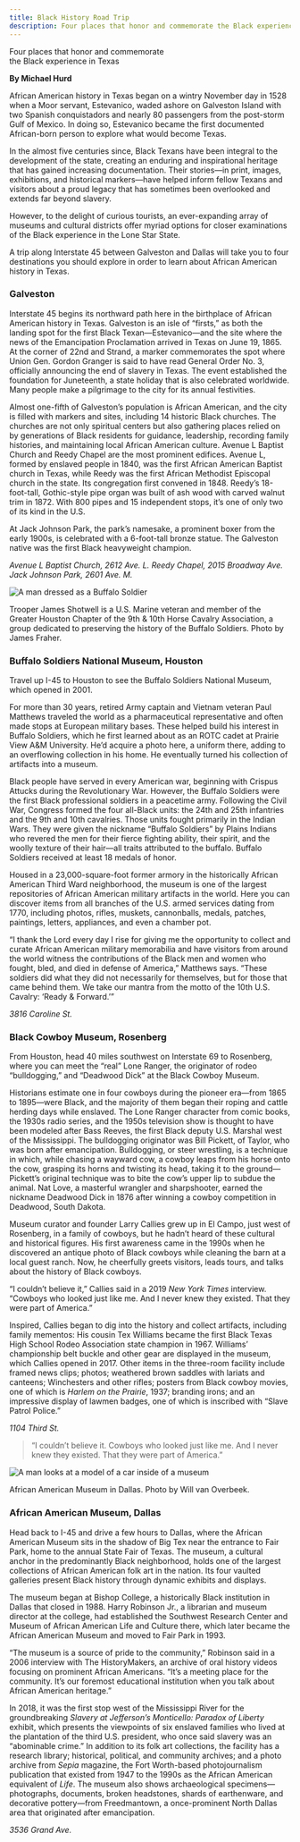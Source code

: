 ```yaml
---
title: Black History Road Trip
description: Four places that honor and commemorate the Black experience in Texas
---
```


<PageDescription>

Four places that honor and commemorate <br/>the Black experience in Texas

</PageDescription>

**By Michael Hurd**

<Row>
<Column colSm={12} colMd={4} colLg={6}>

African American history in Texas began on a wintry November day in 1528 when a Moor servant, Estevanico, waded ashore on Galveston Island with two Spanish conquistadors and nearly 80 passengers from the post-storm Gulf of Mexico. In doing so, Estevanico became the first documented African-born person to explore what would become Texas.

In the almost five centuries since, Black Texans have been integral to the development of the state, creating an enduring and inspirational heritage that has gained increasing documentation. Their stories—in print, images, exhibitions, and historical markers—have helped inform fellow Texans and visitors about a proud legacy that has sometimes been overlooked and extends far beyond slavery. 

However, to the delight of curious tourists, an ever-expanding array of museums and cultural districts offer myriad options for closer examinations of the Black experience in the Lone Star State. 

A trip along Interstate 45 between Galveston and Dallas will take you to four destinations you should explore in order to learn about African American history in Texas.

### Galveston
Interstate 45 begins its northward path here in the birthplace of African American history in Texas. Galveston is an isle of “firsts,” as both the landing spot for the first Black Texan—Estevanico—and the site where the news of the Emancipation Proclamation arrived in Texas on June 19, 1865. At the corner of 22nd and Strand, a marker commemorates the spot where Union Gen. Gordon Granger is said to have read General Order No. 3, officially announcing the end of slavery in Texas. The event established the foundation for Juneteenth, a state holiday that is also celebrated worldwide. Many people make a pilgrimage to the city for its annual festivities.

Almost one-fifth of Galveston’s population is African American, and the city is filled with markers and sites, including 14 historic Black churches. The churches are not only spiritual centers but also gathering places relied on by generations of Black residents for guidance, leadership, recording family histories, and maintaining local African American culture. Avenue L Baptist Church and Reedy Chapel are the most prominent edifices. Avenue L, formed by enslaved people in 1840, was the first African American Baptist church in Texas, while Reedy was the first African Methodist Episcopal church in the state. Its congregation first convened in 1848. Reedy’s 18-foot-tall, Gothic-style pipe organ was built of ash wood with carved walnut trim in 1872. With 800 pipes and 15 independent stops, it’s one of only two of its kind in the U.S. 

At Jack Johnson Park, the park’s namesake, a prominent boxer from the early 1900s, is celebrated with a 6-foot-tall bronze statue. The Galveston native was the first Black heavyweight champion. 

_Avenue L Baptist Church, 2612 Ave. L. Reedy Chapel, 2015 Broadway Ave. Jack Johnson Park, 2601 Ave. M._

</Column>

<Column colSm={12} colMd={4} colLg={6}>

![A man dressed as a Buffalo Soldier](images/buffalo-soldiers-trooper-james-shotwell.jpg)
<Caption>Trooper James Shotwell is a U.S. Marine veteran and member of the Greater Houston Chapter of the 9th & 10th Horse Cavalry Association, a group dedicated to preserving the history of the Buffalo Soldiers. Photo by James Fraher.</Caption>

</Column>
</Row>

<Row>
<Column colSm={12} colMd={6} colLg={8}>

### Buffalo Soldiers National Museum, Houston

Travel up I-45 to Houston to see the Buffalo Soldiers National Museum, which opened in 2001. 

For more than 30 years, retired Army captain and Vietnam veteran Paul Matthews traveled the world as a pharmaceutical representative and often made stops at European military bases. These helped build his interest in Buffalo Soldiers, which he first learned about as an ROTC cadet at Prairie View A&M University. He’d acquire a photo here, a uniform there, adding to an overflowing collection in his home. He eventually turned his collection of artifacts into a museum.

Black people have served in every American war, beginning with Crispus Attucks during the Revolutionary War. However, the Buffalo Soldiers were the first Black professional soldiers in a peacetime army. Following the Civil War, Congress formed the four all-Black units: the 24th and 25th infantries and the 9th and 10th cavalries. Those units fought primarily in the Indian Wars. They were given the nickname “Buffalo Soldiers” by Plains Indians who revered the men for their fierce fighting ability, their spirit, and the woolly texture of their hair—all traits attributed to the buffalo. Buffalo Soldiers received at least 18 medals of honor.

Housed in a 23,000-square-foot former armory in the historically African American Third Ward neighborhood, the museum is one of the largest repositories of African American military artifacts in the world. Here you can discover items from all branches of the U.S. armed services dating from 1770, including photos, rifles, muskets, cannonballs, medals, patches, paintings, letters, appliances, and even a chamber pot.

“I thank the Lord every day I rise for giving me the opportunity to collect and curate African American military memorabilia and have visitors from around the world witness the contributions of the Black men and women who fought, bled, and died in defense of America,” Matthews says. “These soldiers did what they did not necessarily for themselves, but for those that came behind them. We take our mantra from the motto of the 10th U.S. Cavalry: ‘Ready & Forward.’” 

_3816 Caroline St._

<Ad file="static-port-aransas-mustang-island.jpg"/>

</Column>
</Row>

<Row>
<Column colSm={12} colMd={6} colLg={8}>

### Black Cowboy Museum, Rosenberg

From Houston, head 40 miles southwest on Interstate 69 to Rosenberg, where you can meet the “real” Lone Ranger, the originator of rodeo “bulldogging,” and  “Deadwood Dick” at the Black Cowboy Museum.

Historians estimate one in four cowboys during the pioneer era—from 1865 to 1895—were Black, and the majority of them began their roping and cattle herding days while enslaved. The Lone Ranger character from comic books, the 1930s radio series, and the 1950s television show is thought to have been modeled after Bass Reeves, the first Black deputy U.S. Marshal west of the Mississippi. The bulldogging originator was Bill Pickett, of Taylor, who was born after emancipation. Bulldogging, or steer wrestling, is a technique in which, while chasing a wayward cow, a cowboy leaps from his horse onto the cow, grasping its horns and twisting its head, taking it to the ground—Pickett’s original technique was to bite the cow’s upper lip to subdue the animal. Nat Love, a masterful wrangler and sharpshooter, earned the nickname Deadwood Dick in 1876 after winning a cowboy competition in Deadwood, South Dakota.

Museum curator and founder Larry Callies grew up in El Campo, just west of Rosenberg, in a family of cowboys, but he hadn’t heard of these cultural and historical figures. His first awareness came in the 1990s when he discovered an antique photo of Black cowboys while cleaning the barn at a local guest ranch. Now, he cheerfully greets visitors, leads tours, and talks about the history of Black cowboys.

“I couldn’t believe it,” Callies said in a 2019 _New York Times_ interview. “Cowboys who looked just like me. And I never knew they existed. That they were part of America.”

Inspired, Callies began to dig into the history and collect artifacts, including family mementos: His cousin Tex Williams became the first Black Texas High School Rodeo Association state champion in 1967. Williams’ championship belt buckle and other gear are displayed in the museum, which Callies opened in 2017. Other items in the three-room facility include framed news clips; photos; weathered brown saddles with lariats and canteens; Winchesters and other rifles; posters from Black cowboy movies, one of which is _Harlem on the Prairie_, 1937; branding irons; and an impressive display of lawmen badges, one of which is inscribed with “Slave Patrol Police.” 

_1104 Third St._

</Column>

<Column colSm={12} colMd={2} colLg={4}>

>&ldquo;I couldn’t believe it. Cowboys who looked just like me. And I never knew they existed. That they were part of America.&rdquo;

</Column>

</Row>

<Row>
<Column colSm={12} colMd={6} colLg={8}>

![A man looks at a model of a car inside of a museum](images/african-american-museum-dallas.jpg)
<Caption>African American Museum in Dallas. Photo by Will van Overbeek.</Caption>

### African American Museum, Dallas 

Head back to I-45 and drive a few hours to Dallas, where the African American Museum sits in the shadow of Big Tex near the entrance to Fair Park, home to the annual State Fair of Texas. The museum, a cultural anchor in the predominantly Black neighborhood, holds one of the largest collections of African American folk art in the nation. Its four vaulted galleries present Black history through dynamic exhibits and displays. 

The museum began at Bishop College, a historically Black institution in Dallas that closed in 1988. Harry Robinson Jr., a librarian and museum director at the college, had established the Southwest Research Center and Museum of African American Life and Culture there, which later became the African American Museum and moved to Fair Park in 1993.

“The museum is a source of pride to the community,” Robinson said in a 2006 interview with The HistoryMakers, an archive of oral history videos focusing on prominent African Americans. “It’s a meeting place for the community. It’s our foremost educational institution when you talk about African American heritage.”

In 2018, it was the first stop west of the Mississippi River for the groundbreaking _Slavery at Jefferson’s Monticello: Paradox of Liberty_ exhibit, which presents the viewpoints of six enslaved families who lived at the plantation of the third U.S. president, who once said slavery was an “abominable crime.” 
In addition to its folk art collections, the facility has a research library; historical, political, and community archives; and a photo archive from *Sepia* magazine, the Fort Worth-based photojournalism publication that existed from 1947 to the 1990s as the African American equivalent of _Life_. The museum also shows archaeological specimens—photographs, documents, broken headstones, shards of earthenware, and decorative pottery—from Freedmantown, a once-prominent North Dallas area that originated after emancipation. 

*3536 Grand Ave.*

</Column>
</Row>